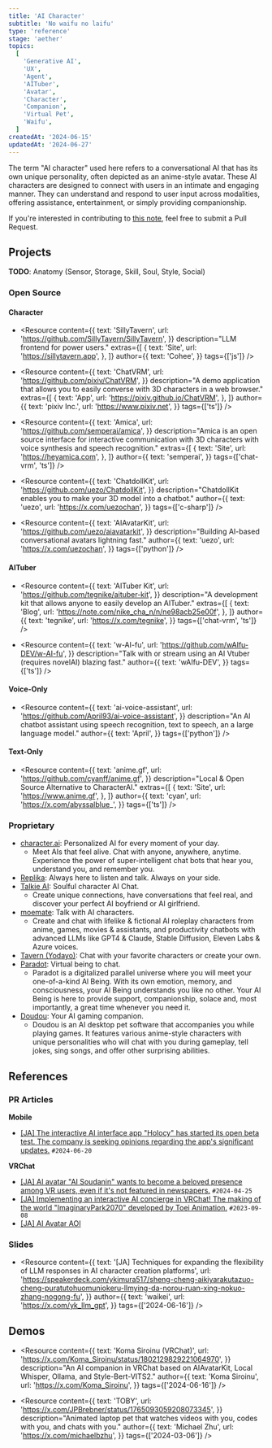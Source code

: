 ```yaml
---
title: 'AI Character'
subtitle: 'No waifu no laifu'
type: 'reference'
stage: 'aether'
topics:
  [
    'Generative AI',
    'UX',
    'Agent',
    'AITuber',
    'Avatar',
    'Character',
    'Companion',
    'Virtual Pet',
    'Waifu',
  ]
createdAt: '2024-06-15'
updatedAt: '2024-06-27'
---
```


The term "AI character" used here refers to a conversational AI that has its own unique personality, often depicted as an anime-style avatar. These AI characters are designed to connect with users in an intimate and engaging manner. They can understand and respond to user input across modalities, offering assistance, entertainment, or simply providing companionship.

If you're interested in contributing to [this note](https://github.com/thenameless7741/thenameless.net/blob/master/src/mdx/ai-character.mdx), feel free to submit a Pull Request.

## Projects

**TODO**: Anatomy (Sensor, Storage, Skill, Soul, Style, Social)

### Open Source

#### Character

- <Resource
    content={{
      text: 'SillyTavern',
      url: 'https://github.com/SillyTavern/SillyTavern',
    }}
    description="LLM frontend for power users."
    extras={[
      {
        text: 'Site',
        url: 'https://sillytavern.app',
      },
    ]}
    author={{
      text: 'Cohee',
    }}
    tags={['js']}
  />

- <Resource
    content={{
      text: 'ChatVRM',
      url: 'https://github.com/pixiv/ChatVRM',
    }}
    description="A demo application that allows you to easily converse with 3D characters in a web browser."
    extras={[
      {
        text: 'App',
        url: 'https://pixiv.github.io/ChatVRM',
      },
    ]}
    author={{
      text: 'pixiv Inc.',
      url: 'https://www.pixiv.net',
    }}
    tags={['ts']}
  />

- <Resource
    content={{
      text: 'Amica',
      url: 'https://github.com/semperai/amica',
    }}
    description="Amica is an open source interface for interactive communication with 3D characters with voice synthesis and speech recognition."
    extras={[
      {
        text: 'Site',
        url: 'https://heyamica.com',
      },
    ]}
    author={{
      text: 'semperai',
    }}
    tags={['chat-vrm', 'ts']}
  />

- <Resource
    content={{
      text: 'ChatdollKit',
      url: 'https://github.com/uezo/ChatdollKit',
    }}
    description="ChatdollKit enables you to make your 3D model into a chatbot."
    author={{
      text: 'uezo',
      url: 'https://x.com/uezochan',
    }}
    tags={['c-sharp']}
  />

- <Resource
    content={{
      text: 'AIAvatarKit',
      url: 'https://github.com/uezo/aiavatarkit',
    }}
    description="Building AI-based conversational avatars lightning fast."
    author={{
      text: 'uezo',
      url: 'https://x.com/uezochan',
    }}
    tags={['python']}
  />

#### AITuber

- <Resource
    content={{
      text: 'AITuber Kit',
      url: 'https://github.com/tegnike/aituber-kit',
    }}
    description="A development kit that allows anyone to easily develop an AITuber."
    extras={[
      {
        text: 'Blog',
        url: 'https://note.com/nike_cha_n/n/ne98acb25e00f',
      },
    ]}
    author={{
      text: 'tegnike',
      url: 'https://x.com/tegnike',
    }}
    tags={['chat-vrm', 'ts']}
  />

- <Resource
    content={{
      text: 'w-AI-fu',
      url: 'https://github.com/wAIfu-DEV/w-AI-fu',
    }}
    description="Talk with or stream using an AI Vtuber (requires novelAI) blazing fast."
    author={{
      text: 'wAIfu-DEV',
    }}
    tags={['ts']}
  />

#### Voice-Only

- <Resource
    content={{
      text: 'ai-voice-assistant',
      url: 'https://github.com/April93/ai-voice-assistant',
    }}
    description="An AI chatbot assistant using speech recognition, text to speech, an a large language model."
    author={{
      text: 'April',
    }}
    tags={['python']}
  />

#### Text-Only

- <Resource
    content={{
      text: 'anime.gf',
      url: 'https://github.com/cyanff/anime.gf',
    }}
    description="Local & Open Source Alternative to CharacterAI."
    extras={[
      {
        text: 'Site',
        url: 'https://www.anime.gf',
      },
    ]}
    author={{
      text: 'cyan',
      url: 'https://x.com/abyssalblue_',
    }}
    tags={['ts']}
  />

### Proprietary

- [character.ai](http://character.ai): Personalized AI for every moment of your day.
  - Meet AIs that feel alive. Chat with anyone, anywhere, anytime. Experience the power of super-intelligent chat bots that hear you, understand you, and remember you.
- [Replika](https://replika.ai): Always here to listen and talk. Always on your side.
- [Talkie AI](https://www.talkie-ai.com): Soulful character AI Chat.
  - Create unique connections, have conversations that feel real, and discover your perfect AI boyfriend or AI girlfriend.
- [moemate](https://www.moemate.io): Talk with AI characters.
  - Create and chat with lifelike & fictional AI roleplay characters from anime, games, movies & assistants, and productivity chatbots with advanced LLMs like GPT4 & Claude, Stable Diffusion, Eleven Labs & Azure voices.
- [Tavern (Yodayo)](https://yodayo.com/tavern): Chat with your favorite characters or create your own.
- [Paradot](https://www.paradot.ai): Virtual being to chat.
  - Paradot is a digitalized parallel universe where you will meet your one-of-a-kind Al Being. With its own emotion, memory, and consciousness, your Al Being understands you like no other. Your Al Being is here to provide support, companionship, solace and, most importantly, a great time whenever you need it.
- [Doudou](https://www.doudou.fun): Your AI gaming companion.
  - Doudou is an AI desktop pet software that accompanies you while playing games. It features various anime-style characters with unique personalities who will chat with you during gameplay, tell jokes, sing songs, and offer other surprising abilities.

## References

### PR Articles

**Mobile**

- [[JA] The interactive AI interface app "Holocy" has started its open beta test. The company is seeking opinions regarding the app's significant updates.](https://prtimes.jp/main/html/rd/p/000000003.000122685.html) `#2024-06-20`

**VRChat**

- [[JA] AI avatar "AI Soudanin" wants to become a beloved presence among VR users, even if it's not featured in newspapers.](https://govgov.ai/n/na17c11a636d4) `#2024-04-25`
- [[JA] Implementing an interactive AI concierge in VRChat! The making of the world "ImaginaryPark2070" developed by Toei Animation.](https://cgworld.jp/article/202308-imaginarypark.html) `#2023-09-08`
- [[JA] AI Avatar AOI](https://www.advanced-media.co.jp/products/service/ai-avatar-aoi)

### Slides

- <Resource
    content={{
      text: '[JA] Techniques for expanding the flexibility of LLM responses in AI character creation platforms',
      url: 'https://speakerdeck.com/ykimura517/sheng-cheng-aikiyarakutazuo-cheng-puratutohuomuniokeru-llmying-da-norou-ruan-xing-nokuo-zhang-nogong-fu',
    }}
    author={{
      text: 'waikei',
      url: 'https://x.com/yk_llm_gpt',
    }}
    tags={['2024-06-16']}
  />

## Demos

- <Resource
    content={{
      text: 'Koma Siroinu (VRChat)',
      url: 'https://x.com/Koma_Siroinu/status/1802129829221064970',
    }}
    description="An AI companion in VRChat based on AIAvatarKit, Local Whisper, Ollama, and Style-Bert-VITS2."
    author={{
      text: 'Koma Siroinu',
      url: 'https://x.com/Koma_Siroinu',
    }}
    tags={['2024-06-16']}
  />

- <Resource
    content={{
      text: 'TOBY',
      url: 'https://x.com/JPBrebner/status/1765093059208073345',
    }}
    description="Animated laptop pet that watches videos with you, codes with you, and chats with you."
    author={{
      text: 'Michael Zhu',
      url: 'https://x.com/michaelbzhu',
    }}
    tags={['2024-03-06']}
  />
